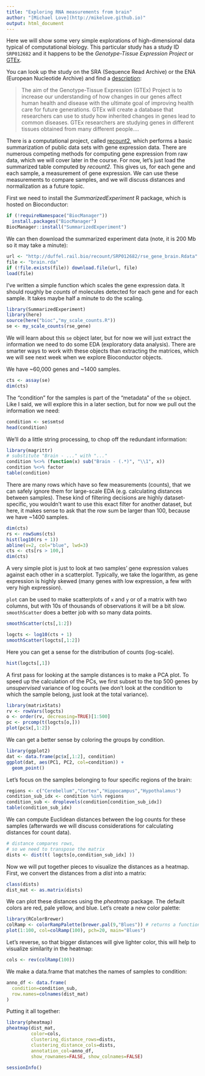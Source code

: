```yaml
---
title: "Exploring RNA measurements from brain"
author: "[Michael Love](http://mikelove.github.io)"
output: html_document
---
```


Here we will show some very simple explorations of high-dimensional
data typical of computational biology. This particular study has a
study ID `SRP012682` and it happens to be the 
*Genotype-Tissue Expression Project* or 
[GTEx](https://gtexportal.org).

You can look up the study on the SRA (Sequence Read Archive) or the
ENA (European Nucleotide Archive) and find a [description](http://www.ebi.ac.uk/ena/data/view/PRJNA75899):

> The aim of the Genotype-Tissue Expression (GTEx) Project is to
> increase our understanding of how changes in our genes affect human
> health and disease with the ultimate goal of improving health care
> for future generations. GTEx will create a database that researchers
> can use to study how inherited changes in genes lead to common
> diseases. GTEx researchers are studying genes in different tissues
> obtained from many different people....

There is a computational project, called 
[recount2](https://jhubiostatistics.shinyapps.io/recount/), which performs a
basic summarization of public data sets with gene expression
data. There are numerous competing methods for computing gene
expression from raw data, which we will cover later in the course. For
now, let's just load the summarized table computed by *recount2*.
This gives us, for each gene and each sample, a measurement of gene
expression. We can use these measurements to compare samples, and we
will discuss distances and normalization as a future topic.

First we need to install the *SummarizedExperiment* R package, which is hosted on
Bioconductor:

```r
if (!requireNamespace("BiocManager"))
  install.packages("BiocManager")
BiocManager::install("SummarizedExperiment")
```

We can then download the summarized experiment data (note, it is 200
Mb so it may take a minute):

```r
url <- "http://duffel.rail.bio/recount/SRP012682/rse_gene_brain.Rdata"
file <- "brain.rda"
if (!file.exists(file)) download.file(url, file)
load(file)
```

I've written a simple function which scales the gene expression data.
It should roughly be *counts* of molecules detected for each gene and
for each sample. It takes maybe half a minute to do the scaling.

```r
library(SummarizedExperiment)
library(here)
source(here("bioc","my_scale_counts.R"))
se <- my_scale_counts(rse_gene)
```

We will learn about this `se` object later, but for now we will just
extract the information we need to do some EDA (exploratory data
analysis). There are smarter ways to work with these objects than
extracting the matrices, which we will see next week when we explore
Bioconductor objects.

We have ~60,000 genes and ~1400 samples.

```r
cts <- assay(se)
dim(cts)
```

The "condition" for the samples is part of the "metadata" of the `se`
object. Like I said, we will explore this in a later section, but for
now we pull out the information we need:

```r
condition <- se$smtsd
head(condition)
```

We'll do a little string processing, to chop off the redundant information:

```r
library(magrittr)
# substitute "Brain - ..." with "..."
condition %<>% (function(x) sub("Brain - (.*)", "\\1", x))
condition %<>% factor
table(condition)
```

There are many rows which have so few measurements (counts), that we
can safely ignore them for large-scale EDA (e.g. calculating distances
between samples). These kind of filtering decisions are highly
dataset-specific, you wouldn't want to use this exact filter for
another dataset, but here, it makes sense to ask that the row sum be
larger than 100, because we have ~1400 samples.

```r
dim(cts)
rs <- rowSums(cts)
hist(log10(rs + 1))
abline(v=2, col="blue", lwd=3)
cts <- cts[rs > 100,]
dim(cts)
```

A very simple plot is just to look at two samples' gene expression
values against each other in a scatterplot. Typically, we take the
logarithm, as gene expression is highly skewed (many genes with low
expression, a few with very high expression).

`plot` can be used to make scatterplots of `x` and `y` or of a matrix
with two columns, but with 10s of thousands of observations it will be 
a bit slow. `smoothScatter` does a better job with so many data points.

```r
smoothScatter(cts[,1:2])
```

```r
logcts <- log10(cts + 1)
smoothScatter(logcts[,1:2])
```

Here you can get a sense for the distribution of counts (log-scale).

```r
hist(logcts[,1])
```

A first pass for looking at the sample distances is to make a PCA
plot. To speed up the calculation of the PCs, we first subset to the
top 500 genes by *unsupervised* variance of log counts (we don't look
at the condition to which the sample belong, just look at the total
variance). 

```r
library(matrixStats)
rv <- rowVars(logcts)
o <- order(rv, decreasing=TRUE)[1:500]
pc <- prcomp(t(logcts[o,]))
plot(pc$x[,1:2])
```

We can get a better sense by coloring the groups by condition.

```r
library(ggplot2)
dat <- data.frame(pc$x[,1:2], condition)
ggplot(dat, aes(PC1, PC2, col=condition)) + 
  geom_point()
```

Let's focus on the samples belonging to four specific regions of the
brain: 

```r
regions <- c("Cerebellum","Cortex","Hippocampus","Hypothalamus")
condition_sub_idx <- condition %in% regions
condition_sub <- droplevels(condition[condition_sub_idx])
table(condition_sub_idx)
```

We can compute Euclidean distances between the log counts for these
samples (afterwards we will discuss considerations for calculating
distances for count data).

```r
# distance compares rows, 
# so we need to transpose the matrix
dists <- dist(t( logcts[o,condition_sub_idx] ))
```

Now we will put together pieces to visualize the distances as a heatmap.
First, we convert the distances from a *dist* into a matrix:

```r
class(dists)
dist_mat <- as.matrix(dists)
```

We can plot these distances using the *pheatmap* package. The default
colors are red, pale yellow, and blue. Let's create a new color palette:

```r
library(RColorBrewer)
colRamp <- colorRampPalette(brewer.pal(9,"Blues")) # returns a function
plot(1:100, col=colRamp(100), pch=20, main="Blues")
```

Let's reverse, so that bigger distances will give lighter color, this
will help to visualize similarity in the heatmap:

```r
cols <- rev(colRamp(100))
```

We make a data.frame that matches the names of samples to condition:

```r
anno_df <- data.frame(
  condition=condition_sub,
  row.names=colnames(dist_mat)
)
```

Putting it all together:

```r
library(pheatmap)
pheatmap(dist_mat, 
         color=cols,
         clustering_distance_rows=dists,
         clustering_distance_cols=dists,
         annotation_col=anno_df,
         show_rownames=FALSE, show_colnames=FALSE)
```

```r
sessionInfo()
```
